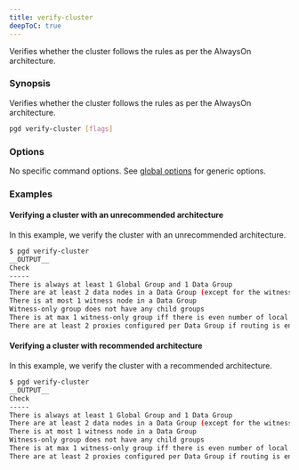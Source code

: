 ```yaml
---
title: verify-cluster
deepToC: true
---
```


Verifies whether the cluster follows the rules as per the AlwaysOn architecture.

### Synopsis

Verifies whether the cluster follows the rules as per the AlwaysOn architecture.

```sh
pgd verify-cluster [flags]
```

### Options

No specific command options. See [global options](../command_ref#options-inherited-from-parent-commands) for generic options.

### Examples

#### Verifying a cluster with an unrecommended architecture

In this example, we verify the cluster with an unrecommended architecture.

```bash
$ pgd verify-cluster
__OUTPUT__
Check                                                                               Status   Groups
-----                                                                               ------   ------
There is always at least 1 Global Group and 1 Data Group                            Ok
There are at least 2 data nodes in a Data Group (except for the witness-only group) Critical group_b
There is at most 1 witness node in a Data Group                                     Warning  group_a
Witness-only group does not have any child groups                                   Ok
There is at max 1 witness-only group iff there is even number of local Data Groups  Warning  bdrgroup
There are at least 2 proxies configured per Data Group if routing is enabled        Warning  group_a, group_b
```

#### Verifying a cluster with recommended architecture

In this example, we verify the cluster with a recommended architecture.

```bash
$ pgd verify-cluster
__OUTPUT__
Check                                                                               Status Groups
-----                                                                               ------ ------
There is always at least 1 Global Group and 1 Data Group                            Ok
There are at least 2 data nodes in a Data Group (except for the witness-only group) Ok
There is at most 1 witness node in a Data Group                                     Ok
Witness-only group does not have any child groups                                   Ok
There is at max 1 witness-only group iff there is even number of local Data Groups  Ok
There are at least 2 proxies configured per Data Group if routing is enabled        Ok
```
